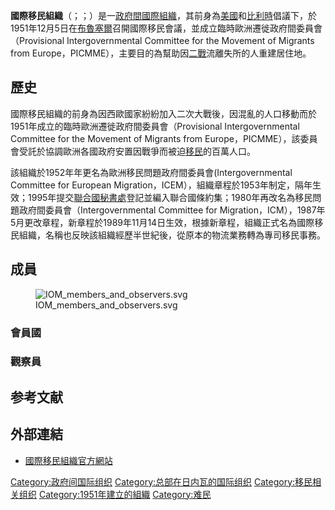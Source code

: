{{Infobox organization
|name = 國際移民組織<br />International Organization for Migration {{en icon}}<br>Organisation internationale pour les migrations {{fr icon}}<br />Organización Internacional para las Migraciones {{es icon}}
|logo = IOM-Visibiliy Logo PRIM BLUE RGB-EN.svg
|type = [[政府間國際組織|政府間國際組織]]
|headquarters = {{CHE}}[[日内瓦|日内瓦]]
|membership = 173个成员国和8个观察员国
|leader_title = 总干事
|leader_name = 威廉·莱西·斯温
|languages = [[英语|英语]]、[[法语|法语]]、[[西班牙語|西班牙語]]
|formation = 1951年
|num_staff = 8,400人<ref>{{Cite web |url=https://www.iom.int/organizational-structure |title=Iom.int |accessdate=2016-07-01 |archive-date=2020-12-16 |archive-url=https://web.archive.org/web/20201216234637/https://www.iom.int/organizational-structure |dead-url=no }}</ref>
|budget = 16.75亿美元（2013年）<ref>{{cite web |url=http://www.iom.int/files/live/sites/iom/files/About-IOM/docs/iom_snap_en.pdf |title=IOM Snapshot |publisher=International Organization for Migration |date=July 2014 |deadurl=yes |archiveurl=https://web.archive.org/web/20150605061201/http://www.iom.int/files/live/sites/iom/files/about-iom/docs/iom_snap_en.pdf |archivedate=2015年6月5日 |accessdate=2016年7月1日 }}</ref>
|website = {{URL|www.iom.int}}
}}

'''國際移民組織'''（{{lang-en|International Organization for Migration}}；{{lang-fr|Organisation internationale pour les migrations}}；{{lang-es|Organización Internacional para las Migraciones}}）是一[[政府間國際組織|政府間國際組織]]，其前身為[[美國|美國]]和[[比利時|比利時]]倡議下，於1951年12月5日在[[布魯塞爾|布魯塞爾]]召開國際移民會議，並成立臨時歐洲遷徙政府間委員會（Provisional Intergovernmental Committee for the Movement of Migrants from Europe，PICMME），主要目的為幫助因[[第二次世界大戰|二戰]]流離失所的人重建居住地。

== 歷史 ==
國際移民組織的前身為因西歐國家紛紛加入二次大戰後，因混亂的人口移動而於1951年成立的臨時歐洲遷徙政府間委員會（Provisional Intergovernmental Committee for the Movement of Migrants from Europe，PICMME），該委員會受託於協調歐洲各國政府安置因戰爭而被迫[[移民|移民]]的百萬人口。

該組織於1952年年更名為歐洲移民問題政府間委員會(Intergovernmental Committee for European Migration，ICEM），組織章程於1953年制定，隔年生效；1995年提交[[聯合國秘書處|聯合國秘書處]]登記並編入聯合國條約集；1980年再改名為移民問題政府間委員會（Intergovernmental Committee for Migration，ICM），1987年5月更改章程，新章程於1989年11月14日生效，根據新章程，組織正式名為國際移民組織，名稱也反映該組織經歷半世紀後，從原本的物流業務轉為專司移民事務。

== 成員 ==
[[File:IOM_members_and_observers.svg|thumb]]

=== 會員國 ===
{{columns-list|5|
*{{flag|Afghanistan}}
*{{flag|Albania}}
*{{flag|Algeria}}
*{{flag|Angola}}
*{{flag|Antigua and Barbuda}}
*{{flag|Argentina}}
*{{flag|Armenia}}
*{{flag|Australia}}
*{{flag|Austria}}
*{{flag|Azerbaijan}}
*{{flag|Bahamas}}
*{{flag|Bangladesh}}
*{{flag|Belarus}}
*{{flag|Belgium}}
*{{flag|Belize}}
*{{flag|Benin}}
*{{flag|Bolivia}}
*{{flag|Bosnia and Herzegovina}}
*{{flag|Botswana}}
*{{flag|Brazil}}
*{{flag|Bulgaria}}
*{{flag|Burkina Faso}}
*{{flag|Burundi}}
*{{flag|Cambodia}}
*{{flag|Cameroon}}
*{{flag|Canada}}
*{{flag|Cape Verde}}
*{{flag|Central African Republic}}
*{{flag|Chad}}
*{{flagicon|China}} [[中华人民共和国|中國]]<ref>{{cite web|url=http://world.huanqiu.com/hot/2016-07/9108923.html|title=中国正式加入国际移民组织|author=<!--Staff writer(s); no by-line.-->|publisher=环球网|accessdate=2016-07-01|archive-date=2019-06-08|archive-url=https://web.archive.org/web/20190608033012/http://world.huanqiu.com/hot/2016-07/9108923.html|dead-url=no}}</ref>
*{{flag|Chile}}
*{{flag|Colombia}}
*{{flag|Comoros}}
*{{flag|Congo}}
*{{flag|Costa Rica}}
*{{flag|Côte d'Ivoire}}
*{{flag|Croatia}}
*{{flag|Cyprus}}
*{{flag|Czech Republic}}
*{{flag|Democratic Republic of the Congo}}
*{{flag|Denmark}}
*{{flag|Djibouti}}
*{{flag|Dominican Republic}}
*{{flag|Ecuador}}
*{{flag|Egypt}}
*{{flag|El Salvador}}
*{{flag|Eritrea}}
*{{flag|Estonia}}
*{{flag|Ethiopia}}
*{{flag|Fiji}}
*{{flag|Finland}}
*{{flag|France}}
*{{flag|Gabon}}
*{{flag|Gambia}}
*{{flag|Georgia}}
*{{flag|Germany}}
*{{flag|Ghana}}
*{{flag|Greece}}
*{{flag|Guatemala}}
*{{flag|Guinea}}
*{{flag|Guinea-Bissau}}
*{{flag|Guyana}}
*{{flag|Haiti}}
*{{flag|Holy See}}
*{{flag|Honduras}}
*{{flag|Hungary}}
*{{flag|Iceland}}
*{{flag|India}}
*{{flag|Iran}}
*{{flag|Ireland}}
*{{flag|Israel}}
*{{flag|Italy}}
*{{flag|Jamaica}}
*{{flag|Japan}}
*{{flag|Jordan}}
*{{flag|Kazakhstan}}
*{{flag|Kenya}}
*{{flag|Kiribati}}
*{{flag|Kyrgyzstan}}
*{{flag|Latvia}}
*{{flag|Lesotho}}
*{{flag|Liberia}}
*{{flag|Libya}}
*{{flag|Lithuania}}
*{{flag|Luxembourg}}
*{{flag|Madagascar}}
*{{flag|Malawi}}
*{{flag|Maldives}}
*{{flag|Mali}}
*{{flag|Malta}}
*{{flag|Marshall Islands}}
*{{flag|Mauritania}}
*{{flag|Mauritius}}
*{{flag|Mexico}}
*{{flag|Micronesia}}
*{{flag|Mongolia}}
*{{flag|Montenegro}}
*{{flag|Morocco}}
*{{flag|Mozambique}}
*{{flag|Myanmar}}
*{{flag|Namibia}}
*{{flag|Nauru}}
*{{flag|Netherlands}}
*{{flag|Nepal}}
*{{flag|New Zealand}}
*{{flag|Nicaragua}}
*{{flag|Niger}}
*{{flag|Nigeria}}
*{{flag|Norway}}
*{{flag|Pakistan}}
*{{flag|Panama}}
*{{flag|Papua New Guinea}}
*{{flag|Paraguay}}
*{{flag|Peru}}
*{{flag|Philippines}}
*{{flag|Poland}}
*{{flag|Portugal}}
*{{flag|Republic of Korea}}
*{{flag|Republic of Moldova}}
*{{flag|Romania}}
*{{flag|Rwanda}}
*{{flag|Saint Kitts and Nevis}}
*{{flag|Saint Lucia}}
*{{flag|Saint Vincent and the Grenadines}}
*{{flag|Samoa}}
*{{flag|São Tomé and Príncipe}}
*{{flag|Senegal}}
*{{flag|Serbia}}
*{{flag|Seychelles}}
*{{flag|Sierra Leone}}
*{{flag|Slovakia}}
*{{flag|Slovenia}}
*{{flag|Solomon Islands}}
*{{flag|Somalia}}
*{{flag|South Africa}}
*{{flag|South Sudan}}
*{{flag|Spain}}
*{{flag|Sri Lanka}}
*{{flag|Sudan}}
*{{flag|Suriname}}
*{{flag|Swaziland}}
*{{flag|Sweden}}
*{{flag|Switzerland}}
*{{flag|Tajikistan}}
*{{flag|Thailand}}
*{{flag|Republic of Macedonia}}
*{{flag|Timor-Leste}}
*{{flag|Togo}}
*{{flag|Trinidad and Tobago}}
*{{flag|Tunisia}}
*{{flag|Turkey}}
*{{flag|Turkmenistan}}
*{{flag|Tuvalu}}
*{{flag|Uganda}}
*{{flag|Ukraine}}
*{{flag|United Kingdom}}
*{{flag|Tanzania}}
*{{flag|United States}}
*{{flag|Uruguay}}
*{{flag|Vanuatu}}
*{{flag|Venezuela}}
*{{flag|Vietnam}}
*{{flag|Yemen}}
*{{flag|Zambia}}
*{{flag|Zimbabwe}}
}}

=== 觀察員 ===
{{columns-list|5|
*{{flag|Bahrain}}
*{{flag|Bhutan}}
*{{flag|Cuba}}
*{{flag|Indonesia}}
*{{flag|Qatar}}
*{{flag|Russian Federation}}
*{{flag|San Marino}}
*{{flag|Saudi Arabia}}
}}

== 参考文献 ==
{{Reflist|30em}}

== 外部連結 ==
*[https://web.archive.org/web/20110821023804/http://www.iom.int/jahia/jsp/index.jsp 國際移民組織官方網站]

[[Category:政府间国际组织|Category:政府间国际组织]]
[[Category:总部在日内瓦的国际组织|Category:总部在日内瓦的国际组织]]
[[Category:移民相关组织|Category:移民相关组织]]
[[Category:1951年建立的組織|Category:1951年建立的組織]]
[[Category:难民|Category:难民]]